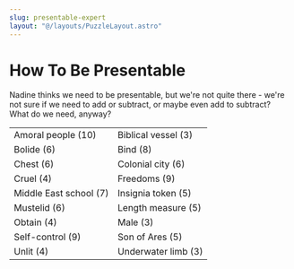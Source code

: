 ```yaml
---
slug: presentable-expert
layout: "@/layouts/PuzzleLayout.astro"
---
```


# How To Be Presentable
<div class="italic"> 
Nadine thinks we need to be presentable, but we're not quite there - we're not sure if we need to add or subtract, or maybe even add to subtract? What do we need, anyway? 
</div>

<table>
    <tr>
        <td>Amoral people (10)</td>
        <td>Biblical vessel (3)</td>
    </tr>
    <tr>
        <td>Bolide (6)</td>
        <td>Bind (8)</td>
    </tr>
    <tr>
        <td>Chest (6)</td>
        <td>Colonial city (6)</td>
    </tr>
    <tr>
        <td>Cruel (4)</td>
        <td>Freedoms (9)</td>
    </tr>
    <tr>
        <td>Middle East school (7)</td>
        <td>Insignia token (5)</td>
    </tr>
    <tr>
        <td>Mustelid (6)</td>
        <td>Length measure (5)</td>
    </tr>
    <tr>
        <td>Obtain (4)</td>
        <td>Male (3)</td>
    </tr>
    <tr>
        <td>Self-control (9)</td>
        <td>Son of Ares (5)</td>
    </tr>
    <tr>
        <td>Unlit (4)</td>
        <td>Underwater limb (3)</td>
    </tr>
</table>